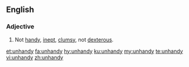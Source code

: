 ==English==

===Adjective===
{{en-adj|unhandier}}

# Not [[handy]], [[inept]], [[clumsy]], not [[dexterous]].

[[et:unhandy]]
[[fa:unhandy]]
[[hy:unhandy]]
[[ku:unhandy]]
[[my:unhandy]]
[[te:unhandy]]
[[vi:unhandy]]
[[zh:unhandy]]